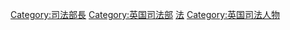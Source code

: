 [[Category:司法部長|Category:司法部長]]
[[Category:英国司法部|Category:英国司法部]]
[[Category:英国国务大臣|法]]
[[Category:英国司法人物|Category:英国司法人物]]